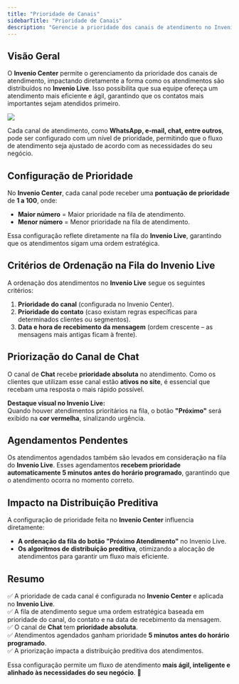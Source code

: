 ```yaml
---
title: "Prioridade de Canais"
sidebarTitle: "Prioridade de Canais"
description: "Gerencie a prioridade dos canais de atendimento no Invenio Center e veja os resultados refletidos no Invenio Live. Defina valores de 1 a 100 para garantir que os contatos mais urgentes sejam atendidos primeiro, otimizando a distribuição das interações e melhorando a eficiência operacional da sua equipe."
---
```


## Visão Geral
O **Invenio Center** permite o gerenciamento da prioridade dos canais de atendimento, impactando diretamente a forma como os atendimentos são distribuídos no **Invenio Live**. Isso possibilita que sua equipe ofereça um atendimento mais eficiente e ágil, garantindo que os contatos mais importantes sejam atendidos primeiro.

<img src="https://i0.wp.com/robbu.global/wp-content/uploads/2024/06/prioridade-de-canais_Jxr7uZRz.png?resize=768%2C355&ssl=1" />

Cada canal de atendimento, como **WhatsApp, e-mail, chat, entre outros**, pode ser configurado com um nível de prioridade, permitindo que o fluxo de atendimento seja ajustado de acordo com as necessidades do seu negócio.

## Configuração de Prioridade
No **Invenio Center**, cada canal pode receber uma **pontuação de prioridade** de **1 a 100**, onde:

- **Maior número** = Maior prioridade na fila de atendimento.
- **Menor número** = Menor prioridade na fila de atendimento.

Essa configuração reflete diretamente na fila do **Invenio Live**, garantindo que os atendimentos sigam uma ordem estratégica.

## Critérios de Ordenação na Fila do Invenio Live
A ordenação dos atendimentos no **Invenio Live** segue os seguintes critérios:

1. **Prioridade do canal** (configurada no Invenio Center).
2. **Prioridade do contato** (caso existam regras específicas para determinados clientes ou segmentos).
3. **Data e hora de recebimento da mensagem** (ordem crescente – as mensagens mais antigas ficam à frente).

## Priorização do Canal de Chat
O canal de **Chat** recebe **prioridade absoluta** no atendimento. Como os clientes que utilizam esse canal estão **ativos no site**, é essencial que recebam uma resposta o mais rápido possível.

**Destaque visual no Invenio Live:**  
Quando houver atendimentos prioritários na fila, o botão **"Próximo"** será exibido na **cor vermelha**, sinalizando urgência.

## Agendamentos Pendentes
Os atendimentos agendados também são levados em consideração na fila do **Invenio Live**. Esses agendamentos **recebem prioridade automaticamente 5 minutos antes do horário programado**, garantindo que o atendimento ocorra no momento correto.

## Impacto na Distribuição Preditiva
A configuração de prioridade feita no **Invenio Center** influencia diretamente:

- **A ordenação da fila do botão "Próximo Atendimento"** no Invenio Live.
- **Os algoritmos de distribuição preditiva**, otimizando a alocação de atendimentos para garantir um fluxo mais eficiente.

## **Resumo**
✅ A prioridade de cada canal é configurada no **Invenio Center** e aplicada no **Invenio Live**.  
✅ A fila de atendimento segue uma ordem estratégica baseada em prioridade do canal, do contato e na data de recebimento da mensagem.  
✅ O canal de **Chat** tem **prioridade absoluta**.  
✅ Atendimentos agendados ganham prioridade **5 minutos antes do horário programado**.  
✅ A priorização impacta a distribuição preditiva dos atendimentos.  

Essa configuração permite um fluxo de atendimento **mais ágil, inteligente e alinhado às necessidades do seu negócio**. 🚀

